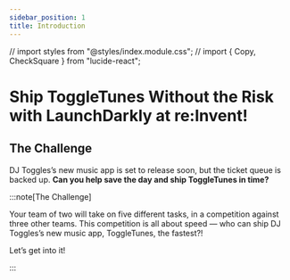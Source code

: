 ```yaml
---
sidebar_position: 1
title: Introduction
---
```


// import styles from "@styles/index.module.css";
// import { Copy, CheckSquare } from "lucide-react";

# Ship ToggleTunes Without the Risk with LaunchDarkly at re\:Invent!

## The Challenge

DJ Toggles’s new music app is set to release soon, but the ticket queue is backed up. **Can you help save the day and ship ToggleTunes in time?** 

:::note[The Challenge]

Your team of two will take on five different tasks,  in a competition against three other teams. This competition is all about speed — who can ship DJ Toggles’s new music app, ToggleTunes, the fastest?! 

Let’s get into it!

:::

